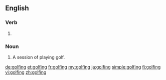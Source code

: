 ==English==

===Verb===
{{head|en|present participle}}

# {{present participle of|golf|lang=en}}

===Noun===
{{en-noun|~}}

# A session of playing golf.

[[de:golfing]]
[[et:golfing]]
[[fr:golfing]]
[[my:golfing]]
[[ja:golfing]]
[[simple:golfing]]
[[fi:golfing]]
[[vi:golfing]]
[[zh:golfing]]